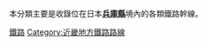 本分類主要是收錄位在日本'''[[兵庫縣|兵庫縣]]'''境內的各類鐵路幹線。
[[Category:兵庫縣鐵路|鐵路]]
[[Category:近畿地方鐵路路線|Category:近畿地方鐵路路線]]